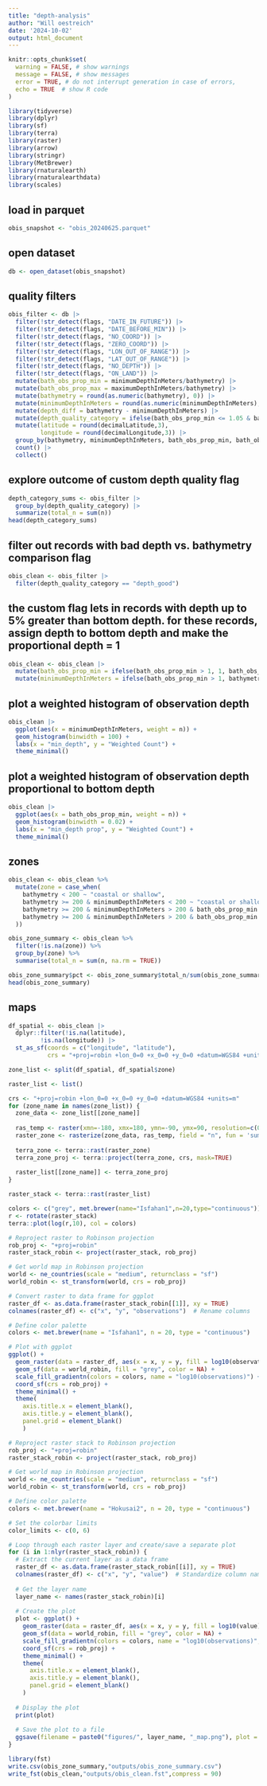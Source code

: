 ```yaml
---
title: "depth-analysis"
author: "Will oestreich"
date: '2024-10-02'
output: html_document
---
```

```r
knitr::opts_chunk$set(
  warning = FALSE, # show warnings
  message = FALSE, # show messages
  error = TRUE, # do not interrupt generation in case of errors,
  echo = TRUE  # show R code
)
```


```r
library(tidyverse) 
library(dplyr)
library(sf) 
library(terra)
library(raster)
library(arrow)
library(stringr)
library(MetBrewer)
library(rnaturalearth)
library(rnaturalearthdata)
library(scales)
```

## load in parquet
```r
obis_snapshot <- "obis_20240625.parquet"
```

## open dataset
```r
db <- open_dataset(obis_snapshot)
```

## quality filters
```r
obis_filter <- db |>
  filter(!str_detect(flags, "DATE_IN_FUTURE")) |> 
  filter(!str_detect(flags, "DATE_BEFORE_MIN")) |> 
  filter(!str_detect(flags, "NO_COORD")) |> 
  filter(!str_detect(flags, "ZERO_COORD")) |> 
  filter(!str_detect(flags, "LON_OUT_OF_RANGE")) |> 
  filter(!str_detect(flags, "LAT_OUT_OF_RANGE")) |> 
  filter(!str_detect(flags, "NO_DEPTH")) |> 
  filter(!str_detect(flags, "ON_LAND")) |> 
  mutate(bath_obs_prop_min = minimumDepthInMeters/bathymetry) |>
  mutate(bath_obs_prop_max = maximumDepthInMeters/bathymetry) |>
  mutate(bathymetry = round(as.numeric(bathymetry), 0)) |>
  mutate(minimumDepthInMeters = round(as.numeric(minimumDepthInMeters), 0)) |>
  mutate(depth_diff = bathymetry - minimumDepthInMeters) |>
  mutate(depth_quality_category = ifelse(bath_obs_prop_min <= 1.05 & bath_obs_prop_min >= 0, "depth_good", "depth_bad")) |>
  mutate(latitude = round(decimalLatitude,3), 
         longitude = round(decimalLongitude,3)) |>
  group_by(bathymetry, minimumDepthInMeters, bath_obs_prop_min, bath_obs_prop_max, depth_quality_category, latitude, longitude) |>
  count() |> 
  collect()
```

## explore outcome of custom depth quality flag
```r
depth_category_sums <- obis_filter |>
  group_by(depth_quality_category) |>
  summarize(total_n = sum(n))
head(depth_category_sums)
```

## filter out records with bad depth vs. bathymetry comparison flag
```r
obis_clean <- obis_filter |> 
  filter(depth_quality_category == "depth_good")
```

## the custom flag lets in records with depth up to 5% greater than bottom depth. for these records, assign depth to bottom depth and make the proportional depth = 1
```r
obis_clean <- obis_clean |>
  mutate(bath_obs_prop_min = ifelse(bath_obs_prop_min > 1, 1, bath_obs_prop_min)) |>
  mutate(minimumDepthInMeters = ifelse(bath_obs_prop_min > 1, bathymetry, minimumDepthInMeters))
```

## plot a weighted histogram of observation depth 
```r
obis_clean |> 
  ggplot(aes(x = minimumDepthInMeters, weight = n)) +
  geom_histogram(binwidth = 100) +
  labs(x = "min_depth", y = "Weighted Count") +
  theme_minimal()
```

## plot a weighted histogram of observation depth proportional to bottom depth
```r
obis_clean |> 
  ggplot(aes(x = bath_obs_prop_min, weight = n)) +
  geom_histogram(binwidth = 0.02) +
  labs(x = "min_depth prop", y = "Weighted Count") +
  theme_minimal()
```

## zones
```r
obis_clean <- obis_clean %>%
  mutate(zone = case_when(
    bathymetry < 200 ~ "coastal or shallow",
    bathymetry >= 200 & minimumDepthInMeters < 200 ~ "coastal or shallow",
    bathymetry >= 200 & minimumDepthInMeters > 200 & bath_obs_prop_min < 0.99 ~ "deep (midwater)",
    bathymetry >= 200 & minimumDepthInMeters > 200 & bath_obs_prop_min >= 0.99 ~ "deep (benthic)"
  ))
```

```r
obis_zone_summary <- obis_clean %>%
  filter(!is.na(zone)) %>%  
  group_by(zone) %>%
  summarise(total_n = sum(n, na.rm = TRUE))

obis_zone_summary$pct <- obis_zone_summary$total_n/sum(obis_zone_summary$total_n, na.rm = TRUE)
head(obis_zone_summary)
```

## maps
```r
df_spatial <- obis_clean |> 
  dplyr::filter(!is.na(latitude), 
         !is.na(longitude)) |> 
  st_as_sf(coords = c("longitude", "latitude"), 
           crs = "+proj=robin +lon_0=0 +x_0=0 +y_0=0 +datum=WGS84 +units=m")
```

```r
zone_list <- split(df_spatial, df_spatial$zone)

raster_list <- list()

crs <- "+proj=robin +lon_0=0 +x_0=0 +y_0=0 +datum=WGS84 +units=m" 
for (zone_name in names(zone_list)) {
  zone_data <- zone_list[[zone_name]]
  
  ras_temp <- raster(xmn=-180, xmx=180, ymn=-90, ymx=90, resolution=c(0.1, 0.1), vals=NA)
  raster_zone <- rasterize(zone_data, ras_temp, field = "n", fun = 'sum')
  
  terra_zone <- terra::rast(raster_zone)
  terra_zone_proj <- terra::project(terra_zone, crs, mask=TRUE)
  
  raster_list[[zone_name]] <- terra_zone_proj
}

raster_stack <- terra::rast(raster_list)
```

```r
colors <- c("grey", met.brewer(name="Isfahan1",n=20,type="continuous"))
r <- rotate(raster_stack)
terra::plot(log(r,10), col = colors)
```

```r
# Reproject raster to Robinson projection
rob_proj <- "+proj=robin"
raster_stack_robin <- project(raster_stack, rob_proj)

# Get world map in Robinson projection
world <- ne_countries(scale = "medium", returnclass = "sf")
world_robin <- st_transform(world, crs = rob_proj)

# Convert raster to data frame for ggplot
raster_df <- as.data.frame(raster_stack_robin[[1]], xy = TRUE)
colnames(raster_df) <- c("x", "y", "observations")  # Rename columns

# Define color palette
colors <- met.brewer(name = "Isfahan1", n = 20, type = "continuous")

# Plot with ggplot
ggplot() +
  geom_raster(data = raster_df, aes(x = x, y = y, fill = log10(observations))) +
  geom_sf(data = world_robin, fill = "grey", color = NA) +
  scale_fill_gradientn(colors = colors, name = "log10(observations)") +
  coord_sf(crs = rob_proj) +
  theme_minimal() +
  theme(
    axis.title.x = element_blank(),
    axis.title.y = element_blank(),
    panel.grid = element_blank()      
    )
```

```r
# Reproject raster stack to Robinson projection
rob_proj <- "+proj=robin"
raster_stack_robin <- project(raster_stack, rob_proj)

# Get world map in Robinson projection
world <- ne_countries(scale = "medium", returnclass = "sf")
world_robin <- st_transform(world, crs = rob_proj)

# Define color palette
colors <- met.brewer(name = "Hokusai2", n = 20, type = "continuous")

# Set the colorbar limits
color_limits <- c(0, 6)

# Loop through each raster layer and create/save a separate plot
for (i in 1:nlyr(raster_stack_robin)) {
  # Extract the current layer as a data frame
  raster_df <- as.data.frame(raster_stack_robin[[i]], xy = TRUE)
  colnames(raster_df) <- c("x", "y", "value")  # Standardize column names
  
  # Get the layer name
  layer_name <- names(raster_stack_robin)[i]
  
  # Create the plot
  plot <- ggplot() +
    geom_raster(data = raster_df, aes(x = x, y = y, fill = log10(value))) +
    geom_sf(data = world_robin, fill = "grey", color = NA) +
    scale_fill_gradientn(colors = colors, name = "log10(observations)", limits = color_limits) +  # Set colorbar limits
    coord_sf(crs = rob_proj) +
    theme_minimal() +
    theme(
      axis.title.x = element_blank(),
      axis.title.y = element_blank(),
      panel.grid = element_blank()
    )
  
  # Display the plot 
  print(plot)
  
  # Save the plot to a file
  ggsave(filename = paste0("figures/", layer_name, "_map.png"), plot = plot, width = 10, height = 6, dpi = 300)
}
```

```r
library(fst)
write.csv(obis_zone_summary,"outputs/obis_zone_summary.csv")
write_fst(obis_clean,"outputs/obis_clean.fst",compress = 90)
```
